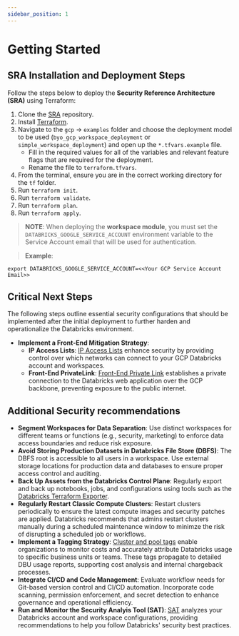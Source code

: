 ```yaml
---
sidebar_position: 1
---
```


# Getting Started

## SRA Installation and Deployment Steps
Follow the steps below to deploy the **Security Reference Architecture (SRA)** using Terraform:

1. Clone the [SRA](https://github.com/databricks/terraform-databricks-sra) repository. 
2. Install [Terraform](https://developer.hashicorp.com/terraform/install). 
3. Navigate to the `gcp` -> `examples` folder and choose the deployment model to be used (`byo_gcp_workspace_deployment` or `simple_workspace_deployment`) and open up the `*.tfvars.example` file. 
    * Fill in the required values for all of the variables and relevant feature flags that are required for the deployment. 
    * Rename the file to `terraform.tfvars`. 
4. From the terminal, ensure you are in the correct working directory for the `tf` folder. 
5. Run `terraform init`.
6. Run `terraform validate`. 
7. Run `terraform plan`. 
8. Run `terraform apply`.

>**NOTE**: When deploying the **workspace module**, you must set the `DATABRICKS_GOOGLE_SERVICE_ACCOUNT` environment variable to the Service Account email that will be used for authentication.
    
> **Example**:
```
export DATABRICKS_GOOGLE_SERVICE_ACCOUNT=<<Your GCP Service Account Email>>
```
## Critical Next Steps
The following steps outline essential security configurations that should be implemented after the initial deployment to further harden and operationalize the Databricks environment.

* **Implement a Front-End Mitigation Strategy**:
    * **IP Access Lists**: [IP Access Lists](https://docs.databricks.com/gcp/en/security/network/front-end/ip-access-list) enhance security by providing control over which networks can connect to your GCP Databricks account and workspaces.
    * **Front-End PrivateLink**: [Front-End Private Link](https://docs.databricks.com/gcp/en/security/network/front-end/front-end-private-connect#enable-front-end-private-service-connect-for-your-workspace) establishes a private connection to the Databricks web application over the GCP backbone, preventing exposure to the public internet.
## Additional Security recommendations

* **Segment Workspaces for Data Separation**: Use distinct workspaces for different teams or functions (e.g., security, marketing) to enforce data access boundaries and reduce risk exposure.
* **Avoid Storing Production Datasets in Databricks File Store (DBFS)**: The DBFS root is accessible to all users in a workspace. Use external storage locations for production data and databases to ensure proper access control and auditing.
* **Back Up Assets from the Databricks Control Plane**: Regularly export and back up notebooks, jobs, and configurations using tools such as the [Databricks Terraform Exporter](https://registry.terraform.io/providers/databricks/databricks/latest/docs/guides/experimental-exporter).
* **Regularly Restart Classic Compute Clusters**: Restart clusters periodically to ensure the latest compute images and security patches are applied. Databricks recommends that admins restart clusters manually during a scheduled maintenance window to minimze the risk of disrupting a scheduled job or workflows.
* **Implement a Tagging Strategy**: [Cluster and pool tags](https://docs.databricks.com/gcp/en/admin/account-settings/usage-detail-tags) enable organizations to monitor costs and accurately attribute Databricks usage to specific business units or teams. These tags propagate to detailed DBU usage reports, supporting cost analysis and internal chargeback processes.
* **Integrate CI/CD and Code Management**: Evaluate workflow needs for Git-based version control and CI/CD automation. Incorporate code scanning, permission enforcement, and secret detection to enhance governance and operational efficiency.
* **Run and Monitor the Security Analyis Tool (SAT)**: [SAT](https://databricks-industry-solutions.github.io/security-analysis-tool/) analyzes your Databricks account and workspace configurations, providing recommendations to help you follow Databricks' security best practices.